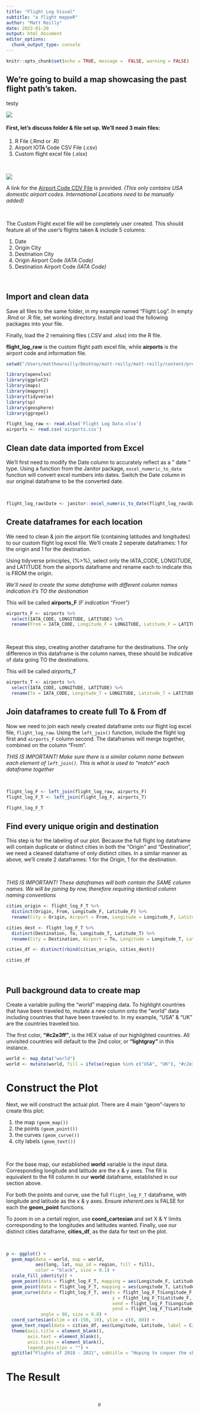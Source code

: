 ```yaml
---
title: "Flight Log Visual"
subtitle: "a flight mappeR"
author: "Matt Reilly"
date: 2022-01-20
output: html_document
editor_options: 
  chunk_output_type: console
---
```


```r
knitr::opts_chunk$set(echo = TRUE, message =  FALSE, warning = FALSE)
```
## We're going to build a map showcasing the past flight path's taken.
testy


![](map.png)


#### First, let's discuss folder & file set up. We'll need 3 main files:

  1. R File (.Rmd or .R)
  2. Airport IOTA Code CSV File (.csv)
  3. Custom flight excel file (.xlsx)

<p>&nbsp;</p>
  
![](folder.png)
          
A link for the [Airport Code CDV File](https://www.kaggle.com/miquar/explore-flights-csv-airports-csv-airlines-csv/data?select=airports.csv) is provided. *(This only contains USA domestic airport codes. International Locations need to be manually added)*
<p>&nbsp;</p>
The Custom Flight excel file will be completely user created. This should feature all of the user's flights taken & include 5 columns:

  1. Date
  2. Origin City
  3. Destination City
  4. Origin Airport Code *(IATA Code)*
  5. Destination Airport Code *(IATA Code)*

<p>&nbsp;</p>

## Import and clean data
Save all files to the same folder, in my example named "Flight Log".
In empty .Rmd or .R file, set working directory. Install and load the following packages into your file. 

Finally, load the 2 remaining files (.CSV and .xlsx) into the R file. 

**flight_log_raw** is the custom flight path excel file, while **airports** is the airport code and information file. 
```r
setwd("/Users/matthewreilly/Desktop/matt-reilly/matt-reilly/content/project/flights")
```

```r
library(openxlsx)
library(ggplot2)
library(maps)
library(mapproj)
library(tidyverse)
library(sp)
library(geosphere)
library(ggrepel)

flight_log_raw <- read.xlsx('Flight Log Data.xlsx')
airports <- read.csv('airports.csv')
```

## Clean date data imported from Excel
We'll first need to modify the Date column to accurately reflect as a " date " type. Using a function from the Janitor package, `excel_numeric_to_date` function will convert excel numbers into dates. Switch the Date column in our original dataframe to be the converted date.
<p>&nbsp;</p>

```r
flight_log_raw$Date <- janitor::excel_numeric_to_date(flight_log_raw$Date)
```


## Create dataframes for each location
We need to clean & join the airport file (containing latitudes and longitudes) to our custom flight log excel file. We'll create 2 seperate dataframes: 1 for the origin and 1 for the destination. 

Using tidyverse principles, (%>%), select only the IATA_CODE, LONGITUDE, and LATITUDE from the airports dataframe and rename each to indicate this is FROM the origin.

*We'll need to create the same dataframe with different column names indication it's TO the destionation*


This will be called **airports_F** *(F indication "From")*


```r
airports_F <- airports %>%
  select(IATA_CODE, LONGITUDE, LATITUDE) %>%
  rename(From = IATA_CODE, Longitude_F = LONGITUDE, Latitude_F = LATITUDE)
```
<p>&nbsp;</p>

Repeat this step, creating another dataframe for the destinations. The only difference in this dataframe is the column names, these should be indicative of data going TO the destinations.

This will be called *airports_T* 


```r
airports_T <- airports %>%
  select(IATA_CODE, LONGITUDE, LATITUDE) %>%
  rename(To = IATA_CODE, Longitude_T = LONGITUDE, Latitude_T = LATITUDE)
```


## Join dataframes to create full To & From df
Now we need to join each newly created dataframe onto our flight log excel file, `flight_log_raw`. Using the `left_join()` function, include the flight log first and `airports_F` column second. The dataframes will merge together, combined on the column "From". 


*THIS IS IMPORTANT! Make sure there is a similar column name between each element of `left_join()`. This is what is used to "match" each dataframe together*
<p>&nbsp;</p>
```r
flight_log_F <- left_join(flight_log_raw, airports_F)
flight_log_F_T <- left_join(flight_log_F, airports_T)

flight_log_F_T
```
## Find every unique origin and destination
This step is for the labeling of our plot. Because the full flight log dataframe will contain duplicate or distinct cities in both the "Origin" and "Destination", we need a cleaned dataframe of only distinct cities. In a similar manner as above, we'll create 2 dataframes: 1 for the Origin, 1 for the destination.
<p>&nbsp;</p>


*THIS IS IMPORTANT! These dataframes will both contain the SAME column names. We will be joining by row, therefore requiring identical column naming conventions*

```r
cities_origin <- flight_log_F_T %>%
  distinct(Origin, From, Longitude_F, Latitude_F) %>%
  rename(City = Origin, Airport = From, Longitude = Longitude_F, Latitude = Latitude_F)

cities_dest <- flight_log_F_T %>%
  distinct(Destination, To, Longitude_T, Latitude_T) %>%
  rename(City = Destination, Airport = To, Longitude = Longitude_T, Latitude = Latitude_T)

cities_df <- distinct(rbind(cities_origin, cities_dest))

cities_df
```
<p>&nbsp;</p>

## Pull background data to create map

Create a variable pulling the "world" mapping data. To highlight countries that have been traveled to, mutate a new column onto the "world" data including countries that have been traveled to. In my example, "USA" & "UK" are the countries traveled too.

The first color, **"#c2e3ff"**, is the HEX value of our highlighted countries. All unvisited countries will default to the 2nd color, or **"lightgray"** in this instance.
```r
world <- map_data("world")
world <- mutate(world, fill = ifelse(region %in% c("USA", "UK"), "#c2e3ff", "lightgray"))
```
# Construct the Plot
Next, we will construct the actual plot. There are 4 main "geom"-layers to create this plot: 

  1. the map `(geom_map())`
  2. the points `(geom_point())`
  3. the curves `(geom_curve())`
  4. city labels `(geom_text())`
<p>&nbsp;</p>

For the base map, our established **world** variable is the input data. Corresponding longitude and latitude are the x & y axes. The fill is equivalent to the fill column in our **world** dataframe, established in our section above. 

For both the points and curve, use the full `flight_log_F_T` dataframe, with longitude and latitude as the x & y axes. Ensure *inherent.aes* is FALSE for each the **geom_point** functions.

To zoom in on a certail region, use **coord_cartesian** and set X & Y limits corresponding to the longitudes and latitudes wanted. Finally, use our distinct cities dataframe, **cities_df**, as the data for text on the plot. 

<p>&nbsp;</p>
```r
p <- ggplot() +
  geom_map(data = world, map = world,
           aes(long, lat, map_id = region, fill = fill),
           color = "black", size = 0.1) + 
  scale_fill_identity() + 
  geom_point(data = flight_log_F_T, mapping = aes(Longitude_F, Latitude_F), inherit.aes = FALSE) + 
  geom_point(data = flight_log_F_T, mapping = aes(Longitude_T, Latitude_T), inherit.aes = FALSE) +
  geom_curve(data = flight_log_F_T, aes(x = flight_log_F_T$Longitude_F,
                                        y = flight_log_F_T$Latitude_F,
                                        xend = flight_log_F_T$Longitude_T,
                                        yend = flight_log_F_T$Latitude_T, alpha = 0.4), 
             angle = 80, size = 0.8) +
  coord_cartesian(xlim = c(-150, 10), ylim = c(0, 80)) + 
  geom_text_repel(data = cities_df, aes(Longitude, Latitude, label = City), size = 3.5) +
  theme(axis.title = element_blank(),
        axis.text = element_blank(),
        axis.ticks = element_blank(),
        legend.position = "") + 
  ggtitle("Flights of 2018 - 2021", subtitle = "Hoping to coquer the skies more!")

```

# The Result
<p>&nbsp;</p>
<center>
```r
p
```
</center>
<p>&nbsp;</p>
<p>&nbsp;</p>




